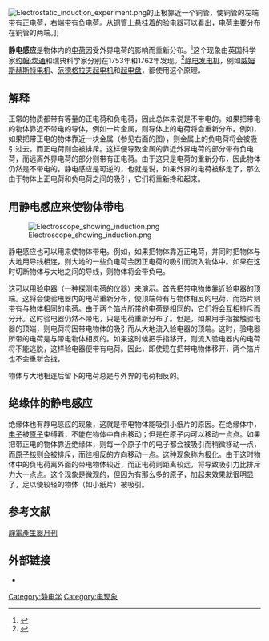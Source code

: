 {{NoteTA|G1=物理學}}
[[File:Electrostatic_induction_experiment.png|thumb]]的正极靠近一个铜管，使铜管的左端带有正电荷，右端带有负电荷。从铜管上悬挂着的[[验电器|验电器]]可以看出，电荷主要分布在铜管的两端。]]

'''静电感应'''是物体内的[[电荷|电荷]]因受外界电荷的影响而重新分布。<ref>{{cite web
  | last = 
  | first = 
  | authorlink = 
  | coauthors = 
  | title = Electrostatic induction
  | work = Encyclopaedia Britannica online
  | publisher = Encyclopaedia Britannica, Inc.
  | date = 2008
  | url = http://www.britannica.com/eb/article-9032344/electrostatic-induction
  | format = 
  | doi = 
  | accessdate = 2008-06-25
  | archive-date = 2008-06-21
  | archive-url = https://web.archive.org/web/20080621215814/http://www.britannica.com/eb/article-9032344/electrostatic-induction
  | dead-url = no
  }}</ref>这个现象由英国科学家[[约翰·坎通|约翰·坎通]]和瑞典科学家{{link-en|约翰·卡尔·维尔克|Johan Carl Wilcke}}分别在1753年和1762年发现。<ref>{{cite encyclopedia
  | title = Electricity
  | encyclopedia = Encyclopaedia Britannica, 11th Ed.
  | volume = 9
  | pages = p.181
  | publisher = The Encyclopaedia Britannica Co.
  | date = 1910
  | url = http://books.google.com/books?id=Mz4EAAAAYAAJ&pg=PA181
  | id = 
  | accessdate = 2008-06-23
  | archive-date = 2017-03-16
  | archive-url = https://web.archive.org/web/20170316084907/https://books.google.com/books?id=Mz4EAAAAYAAJ&pg=PA181
  | dead-url = no
  }}</ref>[[静电发电机|静电发电机]]，例如[[威姆斯赫斯特电机|威姆斯赫斯特电机]]、[[范德格拉夫起电机|范德格拉夫起电机]]和[[起电盘|起电盘]]，都使用这个原理。

== 解释 ==
正常的物质都带有等量的正电荷和负电荷，因此总体来说是不带电的。如果把带电的物体靠近不带电的导体，例如一片金属，则导体上的电荷将会重新分布。例如，如果把带正电的物体靠近一块金属（参见右面的图），则金属上的负电荷将会被吸引过去，而正电荷则会被排斥。这样便导致金属的靠近外界电荷的部分带有负电荷，而远离外界电荷的部分则带有正电荷。由于这只是电荷的重新分布，因此物体仍然是不带电的。静电感应是可逆的，也就是说，如果外界的电荷被移走了，那么由于物体上正电荷和负电荷之间的吸引，它们将重新搀和起来。

== 用静电感应来使物体带电 ==
[[File:Electroscope_showing_induction.png|thumb]]

静电感应也可以用来使物体带电。例如，如果把物体靠近正电荷，并同时把物体与大地用导线相连，则大地的一些负电荷会因正电荷的吸引而流入物体中。如果在这时切断物体与大地之间的导线，则物体将会带负电。

这可以用[[验电器|验电器]]（一种探测电荷的仪器）来演示。首先把带电物体靠近验电器的顶端。这将会使验电器内的电荷重新分布，使顶端带有与物体相反的电荷，而箔片则带有与物体相同的电荷。由于两个箔片所带的电荷是相同的，它们将会互相排斥而分开。这时验电器仍然不带电，只是电荷重新分布了。但是，如果用手指接触验电器的顶端，则电荷将因带电物体的吸引而从大地流入验电器的顶端。这时，验电器所带的电荷是与带电物体相反的。如果这时候把手指移开，则流入验电器内的电荷将不能逃脱，这样验电器便带有电荷。因此，即使现在把带电物体移开，两个箔片也不会重新合拢。

物体与大地相连后留下的电荷总是与外界的电荷相反的。

== 绝缘体的静电感应 ==
绝缘体也有静电感应的现象，这就是带电物体能吸引小纸片的原因。在绝缘体中，[[电子|电子]]被[[原子|原子]]束缚着，不能在物体中自由移动；但是在原子内可以移动一点点。如果把带正电的物体靠近绝缘体，则每一个原子中的电子都会被吸引而稍微移动一点，而[[原子核|原子核]]则会被排斥，而往相反的方向移动一点。这种现象称为[[极化|极化]]。由于这时物体中的负电荷离外面的带电物体较近，而正电荷则距离较远，将导致吸引力比排斥力大一点点。这个现象是微观的，但因为有那么多的原子，加起来效果就很明显了，足以使较轻的物体（如小纸片）被吸引。

== 参考文献 ==
{{reflist}}
[http://www.sec.ntnu.edu.tw/Monthly/101(346-355)/350-PDF/04-101006-%E9%9D%9C%E9%9B%BB%E7%94%A2%E7%94%9F%E5%99%A8(%E6%9C%88%E5%88%8A).pdf 靜電產生器月刊]
== 外部链接 ==
* {{cite web
 |last= 
 |first= 
 |authorlink= 
 |coauthors= 
 |title=用静电感应来使物体带电 
 |work=Regents exam prep center 
 |publisher=Oswego City School District 
 |date=1999 
 |url=http://regentsprep.org/Regents/physics/phys03/aeleclab/induct.htm 
 |format= 
 |doi= 
 |accessdate=2008-06-25 
 |deadurl=yes 
 |archiveurl=https://web.archive.org/web/20080828082950/http://regentsprep.org/Regents/physics/phys03/aeleclab/induct.htm 
 |archivedate=2008-08-28 
}}

{{电磁学}}
{{Authority control}}

[[Category:静电学|Category:静电学]]
[[Category:电现象|Category:电现象]]